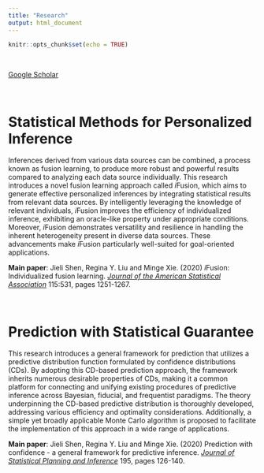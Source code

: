 ```yaml
---
title: "Research"
output: html_document
---
```


```r
knitr::opts_chunk$set(echo = TRUE)
```

&nbsp;

[Google Scholar](https://scholar.google.com/citations?user=itO_fw8AAAAJ&hl=en)

&nbsp;

# Statistical Methods for Personalized Inference

Inferences derived from various data sources can be combined, a process known as fusion learning, to produce more robust and powerful results compared to analyzing each data source individually. This research introduces a novel fusion learning approach called *i*Fusion, which aims to generate effective personalized inferences by integrating statistical results from relevant data sources. By intelligently leveraging the knowledge of relevant individuals, *i*Fusion improves the efficiency of individualized inference, exhibiting an oracle-like property under appropriate conditions. Moreover, *i*Fusion demonstrates versatility and resilience in handling the inherent heterogeneity present in diverse data sources. These advancements make *i*Fusion particularly well-suited for goal-oriented applications.

**Main paper**: Jieli Shen, Regina Y. Liu and Minge Xie. (2020) *i*Fusion: Individualized fusion learning. [*Journal of the American Statistical Association*](https://www.tandfonline.com/doi/citedby/10.1080/01621459.2019.1672557?scroll=top&needAccess=true&role=tab) 115:531, pages 1251-1267.

&nbsp;

# Prediction with Statistical Guarantee

This research introduces a general framework for prediction that utilizes a predictive distribution function formulated by confidence distributions (CDs). By adopting this CD-based prediction approach, the framework inherits numerous desirable properties of CDs, making it a common platform for connecting and unifying existing procedures of predictive inference across Bayesian, fiducial, and frequentist paradigms. The theory underpinning the CD-based predictive distribution is thoroughly developed, addressing various efficiency and optimality considerations. Additionally, a simple yet broadly applicable Monte Carlo algorithm is proposed to facilitate the implementation of this approach in a wide range of applications.

**Main paper**: Jieli Shen, Regina Y. Liu and Minge Xie. (2020) Prediction with confidence - a general framework for predictive inference. [*Journal of Statistical Planning and Inference*
](https://www.sciencedirect.com/science/article/abs/pii/S0378375817301696) 195, pages 126-140.

&nbsp;